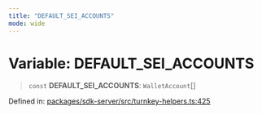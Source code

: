 ```yaml
---
title: "DEFAULT_SEI_ACCOUNTS"
mode: wide
---
```

  
# Variable: DEFAULT\_SEI\_ACCOUNTS

> `const` **DEFAULT\_SEI\_ACCOUNTS**: `WalletAccount`[]

Defined in: [packages/sdk-server/src/turnkey-helpers.ts:425](https://github.com/tkhq/sdk/blob/ee72856c3f450731d7501ab05001215768b71500/packages/sdk-server/src/turnkey-helpers.ts#L425)
